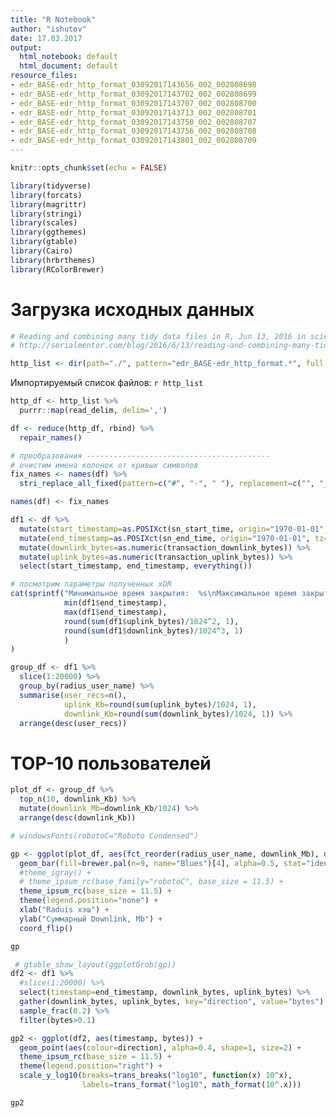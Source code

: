 ```yaml
---
title: "R Notebook"
author: "ishutov"
date: 17.03.2017
output:
  html_notebook: default
  html_document: default
resource_files:
- edr_BASE-edr_http_format_03092017143656_002_002808698
- edr_BASE-edr_http_format_03092017143702_002_002808699
- edr_BASE-edr_http_format_03092017143707_002_002808700
- edr_BASE-edr_http_format_03092017143713_002_002808701
- edr_BASE-edr_http_format_03092017143750_002_002808707
- edr_BASE-edr_http_format_03092017143756_002_002808708
- edr_BASE-edr_http_format_03092017143801_002_002808709
---
```


```r
knitr::opts_chunk$set(echo = FALSE)
```

```r
library(tidyverse)
library(forcats)
library(magrittr)
library(stringi)
library(scales)
library(ggthemes)
library(gtable)
library(Cairo)
library(hrbrthemes)
library(RColorBrewer)
```


# Загрузка исходных данных

```r

# Reading and combining many tidy data files in R, Jun 13, 2016 in science
# http://serialmentor.com/blog/2016/6/13/reading-and-combining-many-tidy-data-files-in-R

http_list <- dir(path="./", pattern="edr_BASE-edr_http_format.*", full.names=TRUE)
```

Импортируемый список файлов:
`r http_list`

```r
http_df <- http_list %>%
  purrr::map(read_delim, delim=',')

```


```r
df <- reduce(http_df, rbind) %>%
  repair_names()

# преобразования -----------------------------------------
# очистим имена колонок от кривых символов
fix_names <- names(df) %>%
  stri_replace_all_fixed(pattern=c("#", "-", " "), replacement=c("", "_", "_"), vectorize_all=FALSE)

names(df) <- fix_names

df1 <- df %>%
  mutate(start_timestamp=as.POSIXct(sn_start_time, origin="1970-01-01", tz="Europe/Moscow")) %>%
  mutate(end_timestamp=as.POSIXct(sn_end_time, origin="1970-01-01", tz="Europe/Moscow")) %>%
  mutate(downlink_bytes=as.numeric(transaction_downlink_bytes)) %>%
  mutate(uplink_bytes=as.numeric(transaction_uplink_bytes)) %>%  
  select(start_timestamp, end_timestamp, everything())
```

```r
# посмотрим параметры полученных xDR
cat(sprintf("Минимальное время закрытия:  %s\nМаксимальное время закрытия: %s\nUplink:   %s Мб\nDownlink: %s Гб",
            min(df1$end_timestamp), 
            max(df1$end_timestamp),
            round(sum(df1$uplink_bytes)/1024^2, 1),
            round(sum(df1$downlink_bytes)/1024^3, 1)
            )
)

group_df <- df1 %>%
  slice(1:20000) %>%
  group_by(radius_user_name) %>%
  summarise(user_recs=n(), 
            uplink_Kb=round(sum(uplink_bytes)/1024, 1), 
            downlink_Kb=round(sum(downlink_bytes)/1024, 1)) %>%
  arrange(desc(user_recs))
```

# TOP-10 пользователей
```r

plot_df <- group_df %>%
  top_n(10, downlink_Kb) %>%
  mutate(downlink_Mb=downlink_Kb/1024) %>%
  arrange(desc(downlink_Kb))

# windowsFonts(robotoC="Roboto Condensed")

gp <- ggplot(plot_df, aes(fct_reorder(radius_user_name, downlink_Mb), downlink_Mb)) + 
  geom_bar(fill=brewer.pal(n=9, name="Blues")[4], alpha=0.5, stat="identity") +
  #theme_igray() +
  # theme_ipsum_rc(base_family="robotoC", base_size = 11.5) +
  theme_ipsum_rc(base_size = 11.5) +
  theme(legend.position="none") +
  xlab("Raduis хэш") +
  ylab("Суммарный Downlink, Mb") +
  coord_flip()

gp

```
```r
 # gtable_show_layout(ggplotGrob(gp))
df2 <- df1 %>%
  #slice(1:20000) %>%
  select(timestamp=end_timestamp, downlink_bytes, uplink_bytes) %>%
  gather(downlink_bytes, uplink_bytes, key="direction", value="bytes") %>%
  sample_frac(0.2) %>%
  filter(bytes>0.1)

gp2 <- ggplot(df2, aes(timestamp, bytes)) + 
  geom_point(aes(colour=direction), alpha=0.4, shape=1, size=2) +
  theme_ipsum_rc(base_size = 11.5) +
  theme(legend.position="right") +
  scale_y_log10(breaks=trans_breaks("log10", function(x) 10^x),
                labels=trans_format("log10", math_format(10^.x)))

gp2
```



